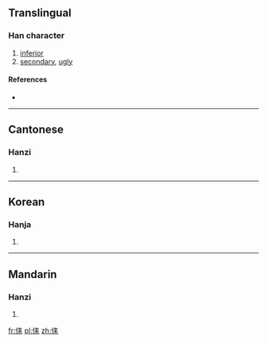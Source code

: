 ==Translingual==

===Han character===
{{Han char|rn=9|rad=人|as=06|sn=8|four=|canj=人手木 (OQD)|ids=⿰[[亻]][[耒]]}}

# [[inferior]]
# [[secondary]], [[ugly]]

====References====
* {{Han ref|kx=0102.110|hdz=10149.010|uh=344D|ud=13389}}

----

==Cantonese==

===Hanzi===
{{yue-hanzi|jyut=[[leoi5]]|y=leui5}}

# {{defn|lang=yue|sort=人06}}

----

==Korean==

===Hanja===
{{ko-hanja|hangeul=[[뢰]]([[뇌]])|rv=roe(noe)|mr=roe(noe)|y=loy(<sup>l</sup>noy)|eumhun=버금|ehrv=beogeum|ehmr=pŏgŭm|ehy=pekum}}

# {{defn|lang=ko|sort=人06}}

----

==Mandarin==

===Hanzi===
{{cmn-hanzi|pin=[[lèi]] ([[lei4]]), [[lěi]] ([[lei3]])|wg=lei<sup>4</sup>, lei<sup>3</sup>}}

# {{defn|lang=cmn|sort=人06}}

[[fr:㑍]]
[[pl:㑍]]
[[zh:㑍]]